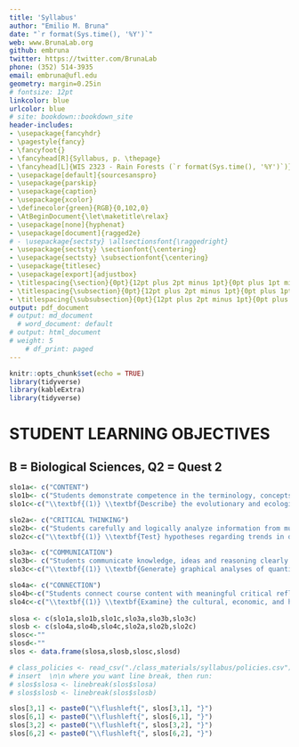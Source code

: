 ```yaml
---
title: 'Syllabus'
author: "Emilio M. Bruna"
date: "`r format(Sys.time(), '%Y')`"
web: www.BrunaLab.org
github: embruna
twitter: https://twitter.com/BrunaLab
phone: (352) 514-3935
email: embruna@ufl.edu
geometry: margin=0.25in
# fontsize: 12pt
linkcolor: blue
urlcolor: blue
# site: bookdown::bookdown_site
header-includes:
- \usepackage{fancyhdr}
- \pagestyle{fancy}
- \fancyfoot{}
- \fancyhead[R]{Syllabus, p. \thepage}
- \fancyhead[L]{WIS 2323 - Rain Forests (`r format(Sys.time(), '%Y')`)}
- \usepackage[default]{sourcesanspro}
- \usepackage{parskip}
- \usepackage{caption}
- \usepackage{xcolor}
- \definecolor{green}{RGB}{0,102,0}
- \AtBeginDocument{\let\maketitle\relax}
- \usepackage[none]{hyphenat}
- \usepackage[document]{ragged2e}
# - \usepackage{sectsty} \allsectionsfont{\raggedright}
- \usepackage{sectsty} \sectionfont{\centering}
- \usepackage{sectsty} \subsectionfont{\centering}
- \usepackage{titlesec}
- \usepackage[export]{adjustbox}
- \titlespacing{\section}{0pt}{12pt plus 2pt minus 1pt}{0pt plus 1pt minus 1pt}
- \titlespacing{\subsection}{0pt}{12pt plus 2pt minus 1pt}{0pt plus 1pt minus 1pt}
- \titlespacing{\subsubsection}{0pt}{12pt plus 2pt minus 1pt}{0pt plus 1pt minus 1pt}
output: pdf_document
# output: md_document
  # word_document: default
# output: html_document
# weight: 5
    # df_print: paged
---
```


```r
knitr::opts_chunk$set(echo = TRUE)
library(tidyverse)
library(kableExtra)
library(tidyverse)
```
\newpage

\newgeometry{left=0.5in,right=0.5in,top=0.8in,}
# STUDENT LEARNING OBJECTIVES  
## B = Biological Sciences, Q2 = Quest 2

\vspace{-0.5cm}

```r
slo1a<- c("CONTENT")
slo1b<- c("Students demonstrate competence in the terminology, concepts, theories, and methodologies used within the discipline(s)")
slo1c<-c("\\textbf{(1)} \\textbf{Describe} the evolutionary and ecological factors underlying the distribution of biodiversity in tropical rain forests. \\textit{Assessments:} In-class activities, Final Project. \\textbf{(B)}. \n\n\\textbf{(2)}  \\textbf{Distinguish} (a) the different ways humans use and alter rain forests, and (b) the social, economic, and biological consequences of these activities. \\textit{Assessments:} In-class activities, Reflective Essay, Final Project. \\textbf{(B, Q2)}  \n\n\\textbf{(3)}  \\textbf{Explain} how molecular biology, genomics, remote sensing, computational tools, and other scientific developments have advanced research on the ecology and evolution of rain forest biota. \\textit{Assessments:} In-class activities, Analytic Essay. \\textbf{(B)}. \n\n\\textbf{(4)}  \\textbf{Examine} the historical factors that have shaped cultural perceptions of rain forests. \\textit{Assessments:} In-class activities, Movie Reviews, Final project. \\textbf{(Q2)}.  \n\n\\textbf{(5)}  \\textbf{Analyze} how narratives about rain forests are reflected in different types of contemporary cultural expression. \\textit{Assessments:} In-class activities, Movie Reviews, Final project. \\textbf{(Q2)}.  \n\n\\textbf{(6)}  \\textbf{Distinguish} between the primary drivers of forest loss and how they vary geographically. \\textit{Assessments:} In-class activities, Analytic Essay. \\textbf{(B, Q2)}  \n\n\\textbf{(7)}  \\textbf{Critique} different proposed mechanisms for rain forest conservation. \\textit{Assessments:} In-class activities, Analytic Essay. \\textbf{(B, Q2)}")

slo2a<- c("CRITICAL THINKING")
slo2b<- c("Students carefully and logically analyze information from multiple perspectives and develop reasoned solutions to problems within the discipline(s).")
slo2c<-c("\\textbf{(1)} \\textbf{Test} hypotheses regarding trends in deforestation and how forest regeneration varies geographically with quantitative data on forest cover and use news stories, primary literature, and other sources to propose mechanisms responsible for the patterns observed. \\textit{Assessments:} In-class activities, Analytic Essay  \\textbf{(B, Q2)}. \n\n\\textbf{(2)} \\textbf{Analyze} qualitative data on rural-urban migration and human demographic shifts in tropical countries and assess the potential implications of the results for conservation and broader societal issues. \\textit{Assessments:} In-class activities, Analytic Essay \\textbf{(B, Q2)}. \n\n\\textbf{(3)} \\textbf{Explain} the relationship between deforestation and the global climate cycle. Compare alternative policy pathways for reducing CO2 emissions using the En-ROADS global climate simulator. \\textit{Assessments:} In-class activities, Reflective Essay \\textbf{(B, Q2)}.")

slo3a<- c("COMMUNICATION")
slo3b<- c("Students communicate knowledge, ideas and reasoning clearly and effectively in written and oral forms appropriate to the discipline(s)")
slo3c<-c("\\textbf{(1)} \\textbf{Generate} graphical analyses of quantitative data used to study rain forest biology and conservation \\textbf{(Q2, B)}. \\textit{Assessments:} In-class activities, Analytic Essay. \n\n\\textbf{(2)} \\textbf{Compose} summaries of  research on multidisciplinary questions relevant to tropical forest biology and conservation based on logical arguments \\textbf{(Q2, B)}. \\textit{Assessments:} In-class activities, Analytic Essay, Final Project. \n\n\\textbf{(3)} \\textbf{Develop} audience-specific content and materials with which to communicate an important issue related to tropical forest biology and conservation. \\textit{Assessments:} In-class activities,  Reflective Essay, Movie Reviews, Analytic Essay, Final Project \\textbf{(Q2)}.")

slo4a<- c("CONNECTION")
slo4b<-c("Students connect course content with meaningful critical reflection on their intellectual, personal, and professional development at UF and beyond.")
slo4c<-c("\\textbf{(1)} \\textbf{Examine} the cultural, economic, and historical experiences of people in rain forest countries, how this compares with our preconceived notions of the same, and the consequences of this disparity for our scientific understanding of rain forests and their conservation. \\textit{Assessments:} In-class activities, Movie Reviews, Final Project  \\textbf{(Q2)}. \n\n\\textbf{(2)} \\textbf{Assess} the feedbacks between (a) the actions of individuals, governments, and the private sector, (b) global economic, social, and political conditions, and (c) the status rain forests and the global climate cycle. \\textit{Assessments:} In-class activities, Reflective Essay, Analytic Essay \\textbf{(Q2)}. \n\n\\textbf{(3)} \\textbf{Appraise} the ubiquity of tropical forest products in daily life, the role and impact of the global commodity chains that make this possible, and the consequences of consumer behavior for forest conservation and socioeconomic sustainability. \\textit{Assessments:} In-class activities, Final Project \\textbf{(Q2)}. \n\n\\textbf{(4)} \\textbf{Analyze} the local, regional, and global ecosystem services provided by tropical rain forests, how these vary geographically, and some of the cultural and ecological factors responsible for these differences. \\textit{Assessments:} In-class activities, Reflective Essay, Analytic Essay, Final Project \\textbf{(Q2)}. \n\n\n\n")
  
slosa <- c(slo1a,slo1b,slo1c,slo3a,slo3b,slo3c)
slosb <- c(slo4a,slo4b,slo4c,slo2a,slo2b,slo2c)
slosc<-""
slosd<-""
slos <- data.frame(slosa,slosb,slosc,slosd)

# class_policies <- read_csv("./class_materials/syllabus/policies.csv")
# insert  \n\n where you want line break, then run: 
# slos$slosa <- linebreak(slos$slosa)
# slos$slosb <- linebreak(slos$slosb)

slos[3,1] <- paste0("\\flushleft{", slos[3,1], "}")
slos[6,1] <- paste0("\\flushleft{", slos[6,1], "}")
slos[3,2] <- paste0("\\flushleft{", slos[3,2], "}")
slos[6,2] <- paste0("\\flushleft{", slos[6,2], "}")
```



<!-- ```{r, echo=FALSE, out.width="10%"} -->
<!-- knitr::include_graphics("logo.png") -->
<!-- ``` -->

<!-- \begin{minipage}[t]{0.05\textwidth} -->
<!-- COL 1 \\ -->
<!-- \end{minipage} -->
<!-- \begin{minipage}[t]{0.95\textwidth} -->
<!-- COURSE AND UNIVERSITY POLICIES\\ -->
<!-- \end{minipage} -->



<!-- ```{r slos2, echo=FALSE,message = FALSE,warning=FALSE,fig.pos='H'} -->
<!-- slos %>% select(-slosc) %>%  -->
<!-- kable( -->
<!--       # digits = 2, -->
<!--       align="cc", -->
<!--       format="latex", -->
<!--       row.names = FALSE, -->
<!--       escape= F, -->
<!--       booktabs=T, -->
<!--       linesep = "", -->
<!--       # caption="Student Learning Objectives", -->
<!--       col.names = NULL -->
<!--       ) %>%  -->
<!--   kable_styling(latex_options = "HOLD_position") %>%  -->
<!--    kable_classic_2(full_width = F, -->
<!--                 # latex_options="scale_down", -->
<!--                 font_size = 10, -->
<!--                 position = "center") %>%  -->
<!--  column_spec(1, width = "25em") %>%  -->
<!-- column_spec(2, width = "25em", color = "black", background="white") %>%  -->
<!-- row_spec(c(1,4),bold=T, color = "white", background="green") %>%  -->
<!-- row_spec(c(2,5),italic =T, bold=T)   -->

<!-- # https://stackoverflow.com/questions/50118394/selecting-and-colouring-single-table-cells-with-kableextra-in-r-markdown-cell-sp -->
<!-- ``` -->


<!-- \begin{minipage}[t]{0.05\textwidth} -->
<!-- COL 1 \\ -->
<!-- \end{minipage} -->
<!-- \begin{minipage}[t]{0.95\textwidth} -->
<!-- COURSE AND UNIVERSITY POLICIES\\ -->
<!-- \end{minipage} -->

\begin{minipage}[t]{0.49\textwidth}
```r


# left[4,1] <- paste0("\\flushleft{", left[4,1], "}")
# left[8,1] <- paste0("\\flushleft{", left[8,1], "}")

left<-slos %>% select(slosc,slosa,slosd)  
kable(
  left,# digits = 2,
      align="c",
      format="latex",
      row.names = FALSE,
      bottomrule = F,
      escape= F,
      booktabs=T,
      linesep = "",
      # caption="Student Learning Objectives",
      col.names = NULL
      ) %>% 
  kable_styling(latex_options = "HOLD_position") %>% 
   kable_classic_2(full_width = F,
                # latex_options="scale_down",
                font_size = 10,
                position = "left") %>%
  column_spec(1, width = "0em") %>% 
  column_spec(2, width = "25em") %>% 
column_spec(3, width = "0em") %>% 
row_spec(c(1,4),bold=T, color = "white", background="green") %>% 
row_spec(c(1), background="green") %>%
row_spec(c(2,5),italic =T, bold=T)  %>% 
  sub("\\\\toprule", "", .) %>% # Removes top line
sub("\\\\bottomrule", "", .) # remove bottom line 

# https://stackoverflow.com/questions/50118394/selecting-and-colouring-single-table-cells-with-kableextra-in-r-markdown-cell-sp

```
\end{minipage}
\begin{minipage}[t]{0.49\textwidth}

```r

right<-slos %>% select(slosc,slosb,slosd) 
kable(right,
      # digits = 2,
      align="c",
      format="latex",
      bottomrule = F,
      row.names = FALSE,
      escape= F,
      booktabs=T,
      linesep = "",
      # caption="Student Learning Objectives",
      col.names = NULL
      ) %>% 
  kable_styling(latex_options = "HOLD_position") %>% 
   kable_classic_2(full_width = F,
                # latex_options="scale_down",
                font_size = 10,
                position = "left") %>% 
column_spec(1, width = "0em") %>% 
column_spec(2, width = "25em") %>% 
  column_spec(3, width = "0em") %>% 
# column_spec(2, width = "25em", color = "black", background="white") %>% 
  row_spec(c(1), background="green") %>%
  row_spec(c(1,4),bold=T, color = "white", background="green") %>% 
  row_spec(c(1), background="green") %>%
  # column_spec(2, background="green") %>%
row_spec(c(2,5),italic =T, bold=T)  %>% 
  sub("\\\\toprule", "", .) %>% # Removes top line
sub("\\\\bottomrule", "", .) # remove bottom line 

# https://stackoverflow.com/questions/50118394/selecting-and-colouring-single-table-cells-with-kableextra-in-r-markdown-cell-sp
```

\end{minipage}
\restoregeometry
<!-- \newpage -->
<!-- ![](.\gibbon.jpeg){#id .class width=20% height=20%} -->



<!-- ```{r table2, echo=FALSE,message = FALSE,warning=FALSE} -->
<!-- policy <- c("Students Requiring Accommodation") -->
<!-- text <- c( -->
<!--   "Students with disabilities or learning barriers that would like to request academic accommodations should connect with the Disability Resource Center by visiting \\url{https://disability.ufl.edu/students/get-started/}. Please share your letter with me and discuss access needs as early as possible in the semester so that I can do whatever is necessary to ensure your participation and learning.") -->
<!-- class_policies <- data.frame(policy, text) -->
<!-- # class_policies <- read_csv("./class_materials/syllabus/policies.csv") -->

<!-- kable(class_policies, -->
<!--       # digits = 2, -->
<!--       align="cl", -->
<!--       format="latex", -->
<!--       row.names = FALSE, -->
<!--       escape= F, -->
<!--       booktabs=T, -->
<!--       linesep = "", -->
<!--       col.names = NULL -->
<!--       # caption="Graded Coursework" -->
<!--       ) %>%  -->
<!--    kable_classic_2(full_width = F, -->
<!--                 # latex_options="scale_down", -->
<!--                 font_size = 10, -->
<!--                 position = "left") %>%  -->
<!--   column_spec(1, width = "7em", color = "white", background="gray") %>%  -->
<!--   column_spec(2, width = "45em", color = "black", background="white") %>%  -->
<!--   sub("\\\\toprule", "", .) %>% # Removes top line -->
<!--   sub("\\\\bottomrule", "", .) # remove bottom line -->
<!-- ``` -->
<!-- ---  -->

<!-- ```{r table3, echo=FALSE,message = FALSE,warning=FALSE} -->

<!-- policy <- c("Students Requiring Accommodation") -->
<!-- text <- c( -->
<!--   "Students with disabilities or learning barriers that would like to request academic accommodations should connect with the Disability Resource Center by visiting \\url{https://disability.ufl.edu/students/get-started/}. Please share your letter with me and discuss access needs as early as possible in the semester so that I can do whatever is necessary to ensure your participation and learning.") -->
<!-- class_policies <- data.frame(policy, text) -->
<!-- # class_policies <- read_csv("./class_materials/syllabus/policies.csv") -->

<!-- kable(class_policies, -->
<!--       # digits = 2, -->
<!--       align="cl", -->
<!--       format="latex", -->
<!--       row.names = FALSE, -->
<!--       escape= F, -->
<!--       booktabs=T, -->
<!--       linesep = "", -->
<!--       col.names = NULL -->
<!--       # caption="Graded Coursework" -->
<!--       ) %>%  -->
<!--    kable_classic_2(full_width = F, -->
<!--                 # latex_options="scale_down", -->
<!--                 font_size = 10, -->
<!--                 position = "left") %>%  -->
<!--   column_spec(1, width = "7em", color = "white", background="gray") %>%  -->
<!--   column_spec(2, width = "45em", color = "black", background="white") %>%  -->
<!--   sub("\\\\toprule", "", .) %>% # Removes top line -->
<!--   sub("\\\\bottomrule", "", .) # remove bottom line -->
<!-- ``` -->
